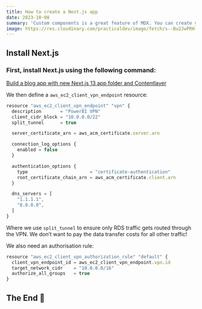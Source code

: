```yaml
---
title: How to create a Next.js app
date: 2023-10-08
summary: 'Custom components is a great feature of MDX. You can create your own components and use them in your blog posts.'
image: https://res.cloudinary.com/practicaldev/image/fetch/s--Bu2JwPRH--/c_limit%2Cf_auto%2Cfl_progressive%2Cq_auto%2Cw_800/https://i.postimg.cc/sX7F0kRS/Screenshot-2023-04-06-at-11-16-12-PM.png 
---
```


## Install Next.js

### First, install Next.js using the following command:

<MyCodeSnippet text="npx create-next-app@latest" />
 


[Build a blog app with new Next.js 13 app folder and Contentlayer](https://dev.to/arshadyaseen/build-a-blog-app-with-new-nextjs-13-app-folder-and-contentlayer-2d6h)

<MyCodeSnippet text="https://github.com/shikijs/shiki/blob/main/docs/themes.md#all-themes" />

We then define a `aws_ec2_client_vpn_endpoint` resource:

```jsx
resource "aws_ec2_client_vpn_endpoint" "vpn" {
  description       = "PowerBI VPN"
  client_cidr_block = "10.0.0.0/22"
  split_tunnel      = true

  server_certificate_arn = aws_acm_certificate.server.arn

  connection_log_options {
    enabled = false
  }

  authentication_options {
    type                       = "certificate-authentication"
    root_certificate_chain_arn = aws_acm_certificate.client.arn
  }

  dns_servers = [
    "1.1.1.1",
    "8.8.8.8",
  ]
}
```

Where we use `split_tunnel` to ensure only RDS traffic gets routed through the VPN. We don’t want to pay the data transfer costs for all other traffic!

We also need an authorisation rule:

```jsx
resource "aws_ec2_client_vpn_authorization_rule" "default" {
  client_vpn_endpoint_id = aws_ec2_client_vpn_endpoint.vpn.id
  target_network_cidr    = "10.0.0.0/16"
  authorize_all_groups   = true
}
```
 ##  The End 👋
